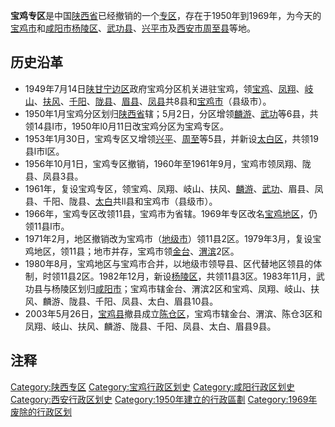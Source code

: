 '''宝鸡专区'''是中国[[陕西省|陕西省]]已经撤销的一个[[专区|专区]]，存在于1950年到1969年，为今天的[[宝鸡市|宝鸡市]]和[[咸阳市|咸阳市]][[杨陵区|杨陵区]]、[[武功县|武功县]]、[[兴平市|兴平市]]及[[西安市|西安市]][[周至县|周至县]]等地。

==历史沿革==
*1949年7月14日[[陕甘宁边区|陕甘宁边区]]政府宝鸡分区机关进驻宝鸡，领[[宝鸡县|宝鸡]]、[[凤翔县|凤翔]]、[[岐山县|岐山]]、[[扶风县|扶风]]、[[千阳县|千阳]]、[[陇县|陇县]]、[[眉县|眉县]]、[[凤县|凤县]]共8县和[[宝鸡市|宝鸡市]]（县级市）。
*1950年1月宝鸡分区划归[[陕西省|陕西省]]辖；5月2日，分区增领[[麟游|麟游]]、[[武功|武功]]等6县，共领14县l市，1950年l0月11日改宝鸡分区为宝鸡专区。
*1953年1月30日，宝鸡专区又增领[[兴平县|兴平]]、[[周至县|周至]]等5县，并新设[[太白区|太白区]]，共领19县l市l区。
*1956年10月1日，宝鸡专区撤销，1960年至1961年9月，宝鸡市领凤翔、陇县、凤县3县。
*1961年，复设宝鸡专区，领宝鸡、凤翔、岐山、扶风、[[麟游县|麟游]]、[[武功县|武功]]、眉县、凤县、千阳、陇县、[[太白县|太白]]共ll县和宝鸡市（县级市）。
*1966年，宝鸡专区改领11县，宝鸡市为省辖。1969年专区改名[[宝鸡地区|宝鸡地区]]，仍领11县l市。
*1971年2月，地区撤销改为宝鸡市（[[地级市|地级市]]）领11县2区。1979年3月，复设宝鸡地区，领11县；地市并存，宝鸡市领[[金台区|金台]]、[[渭滨区|渭滨]]2区。
*1980年8月，宝鸡地区与宝鸡市合并，以地级市领导县、区代替地区领县的体制，时领11县2区。1982年12月，新设[[杨陵区|杨陵区]]，共领11县3区。1983年11月，武功县与杨陵区划归[[咸阳市|咸阳市]]；宝鸡市辖金台、渭滨2区和宝鸡、凤翔、岐山、扶风、麟游、陇县、千阳、凤县、太白、眉县10县。
*2003年5月26日，[[宝鸡县|宝鸡县]]撤县成立[[陈仓区|陈仓区]]，宝鸡市辖金台、渭滨、陈仓3区和凤翔、岐山、扶风、麟游、陇县、千阳、凤县、太白、眉县9县。
== 注释 ==
{{reflist|2}}

{{陕西省历史二级政区|nocat}}
[[Category:陕西专区|Category:陕西专区]]
[[Category:宝鸡行政区划史|Category:宝鸡行政区划史]]
[[Category:咸阳行政区划史|Category:咸阳行政区划史]]
[[Category:西安行政区划史|Category:西安行政区划史]]
[[Category:1950年建立的行政區劃|Category:1950年建立的行政區劃]]
[[Category:1969年废除的行政区划|Category:1969年废除的行政区划]]